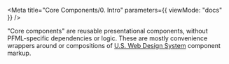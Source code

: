 
<Meta title="Core Components/0. Intro" parameters={{ viewMode: "docs" }} />

<Title>Intro</Title>

"Core components" are reusable presentational components, without
PFML-specific dependencies or logic. These are mostly convenience wrappers
around or compositions of [U.S. Web Design System](https://designsystem.digital.gov/components/overview/) component markup.
